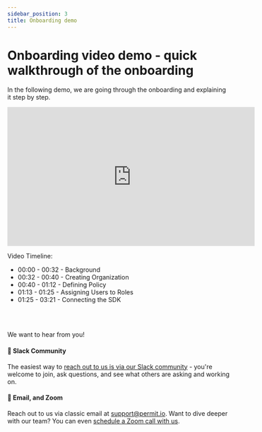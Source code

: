 ```yaml
---
sidebar_position: 3
title: Onboarding demo
---
```


# Onboarding video demo - quick walkthrough of the onboarding

In the following demo, we are going through the onboarding and explaining it step by step.

<iframe
	name="youtube"
	width="560"
	height="315"
	src="https://www.youtube.com/embed/DedDAd7P9pk"
	title="YouTube video player"
	frameborder="0"
	allow="accelerometer; autoplay; clipboard-write; encrypted-media; gyroscope; picture-in-picture"
	allowfullscreen
></iframe>

Video Timeline:

- 00:00 - 00:32 - Background
- 00:32 - 00:40 - Creating Organization
- 00:40 - 01:12 - Defining Policy
- 01:13 - 01:25 - Assigning Users to Roles
- 01:25 - 03:21 - Connecting the SDK

<br />
<br />

We want to hear from you!

#### 💬 Slack Community

The easiest way to [reach out to us is via our Slack community](https://io.permit.io/docs-to-slack) - you're welcome to join, ask questions, and see what others are asking and working on.

#### 📧 Email, and Zoom

Reach out to us via classic email at [support@permit.io](mailto:support@permit.io).
Want to dive deeper with our team? You can even [schedule a Zoom call with us](https://calendly.com/permitio/meeting).
